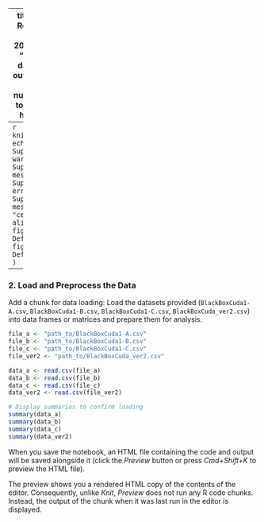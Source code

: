 
---
title: "Analysis of Q1 Relative to the Other Quadrants of the 20x20 Matrix"
author: "Ronald J. Botelho"
date: "`r Sys.Date()`"
output: 
  pdf_document:
    keep_tex: true
    number_sections: true
    toc: true
    toc_depth: 2
header-includes:
  - \usepackage{setspace}
  - \doublespacing
---
```r
knitr::opts_chunk$set(
  echo = FALSE,      # Suppress code output
  warning = FALSE,   # Suppress warnings
  message = FALSE,   # Suppress messages
  error = FALSE,     # Suppress error messages
  fig.align = "center",  # Center-align figures
  fig.width = 7,     # Default figure width
  fig.height = 5     # Default figure height
)
```
```r
library(tidyverse)
library(ggplot2)
library(knitr)
library(markovchain)
library(entropy)
library(cowplot)  # For combining plots
# Add other libraries as needed
```
Add a new chunk by clicking the *Insert Chunk* button on the toolbar or by pressing *Cmd+Option+I*.
```r

---

### 2. **Load and Preprocess the Data**

Add a chunk for data loading:
Load the datasets provided (`BlackBoxCuda1-A.csv`, `BlackBoxCuda1-B.csv`, `BlackBoxCuda1-C.csv`, `BlackBoxCuda_ver2.csv`) into data frames or matrices and prepare them for analysis.
```r
file_a <- "path_to/BlackBoxCuda1-A.csv"
file_b <- "path_to/BlackBoxCuda1-B.csv"
file_c <- "path_to/BlackBoxCuda1-C.csv"
file_ver2 <- "path_to/BlackBoxCuda_ver2.csv"

data_a <- read.csv(file_a)
data_b <- read.csv(file_b)
data_c <- read.csv(file_c)
data_ver2 <- read.csv(file_ver2)

# Display summaries to confirm loading
summary(data_a)
summary(data_b)
summary(data_c)
summary(data_ver2)
```

When you save the notebook, an HTML file containing the code and output will be saved alongside it (click the *Preview* button or press *Cmd+Shift+K* to preview the HTML file). 

The preview shows you a rendered HTML copy of the contents of the editor. Consequently, unlike *Knit*, *Preview* does not run any R code chunks. Instead, the output of the chunk when it was last run in the editor is displayed.

